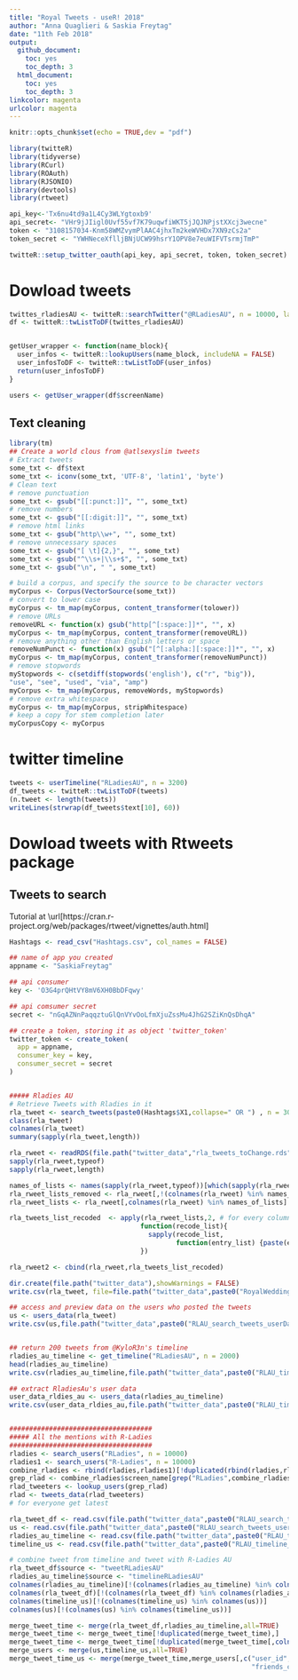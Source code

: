 ```yaml
---
title: "Royal Tweets - useR! 2018"
author: "Anna Quaglieri & Saskia Freytag"
date: "11th Feb 2018"
output:
  github_document:
    toc: yes
    toc_depth: 3
  html_document:
    toc: yes
    toc_depth: 3
linkcolor: magenta
urlcolor: magenta
---
```



```r
knitr::opts_chunk$set(echo = TRUE,dev = "pdf")
```

```r
library(twitteR)
library(tidyverse)
library(RCurl)
library(ROAuth)
library(RJSONIO)
library(devtools)
library(rtweet)

```


```r
api_key<-'Tx6nu4td9a1L4Cy3WLYgtoxb9'
api_secret<- "VHr9jJIigl0Uvf55vf7K79uqwfiWKT5jJQJNPjstXXcj3wecne"
token <- "3108157034-Knm58WMZvymPlAAC4jhxTm2keWVHDx7XN9zCs2a"
token_secret <- "YWHNeceXflljBNjUCW99hsrY1OPV8e7euWIFVTsrmjTmP"

twitteR::setup_twitter_oauth(api_key, api_secret, token, token_secret)
```


# Dowload tweets

```r
twittes_rladiesAU <- twitteR::searchTwitter("@RLadiesAU", n = 10000, lang= "en", since= "2016-10-01")
df <- twitteR::twListToDF(twittes_rladiesAU)


getUser_wrapper <- function(name_block){
  user_infos <- twitteR::lookupUsers(name_block, includeNA = FALSE)
  user_infosToDF <- twitteR::twListToDF(user_infos)
  return(user_infosToDF)
}

users <- getUser_wrapper(df$screenName)
```

## Text cleaning

```r
library(tm)
## Create a world clous from @atlsexyslim tweets
# Extract tweets 
some_txt <- df$text
some_txt <- iconv(some_txt, 'UTF-8', 'latin1', 'byte')
# Clean text
# remove punctuation
some_txt <- gsub("[[:punct:]]", "", some_txt)
# remove numbers
some_txt <- gsub("[[:digit:]]", "", some_txt)
# remove html links
some_txt <- gsub("http\\w+", "", some_txt)
# remove unnecessary spaces
some_txt <- gsub("[ \t]{2,}", "", some_txt)
some_txt <- gsub("^\\s+|\\s+$", "", some_txt)
some_txt <- gsub("\n", " ", some_txt)

# build a corpus, and specify the source to be character vectors
myCorpus <- Corpus(VectorSource(some_txt))
# convert to lower case
myCorpus <- tm_map(myCorpus, content_transformer(tolower))
# remove URLs
removeURL <- function(x) gsub("http[^[:space:]]*", "", x)
myCorpus <- tm_map(myCorpus, content_transformer(removeURL))
# remove anything other than English letters or space
removeNumPunct <- function(x) gsub("[^[:alpha:][:space:]]*", "", x)
myCorpus <- tm_map(myCorpus, content_transformer(removeNumPunct))
# remove stopwords
myStopwords <- c(setdiff(stopwords('english'), c("r", "big")),
"use", "see", "used", "via", "amp")
myCorpus <- tm_map(myCorpus, removeWords, myStopwords)
# remove extra whitespace
myCorpus <- tm_map(myCorpus, stripWhitespace)
# keep a copy for stem completion later
myCorpusCopy <- myCorpus
```

# twitter timeline

```r
tweets <- userTimeline("RLadiesAU", n = 3200)
df_tweets <- twitteR::twListToDF(tweets)
(n.tweet <- length(tweets))
writeLines(strwrap(df_tweets$text[10], 60))
```

# Dowload tweets with Rtweets package

## Tweets to search

Tutorial at \url[https://cran.r-project.org/web/packages/rtweet/vignettes/auth.html]

```r
Hashtags <- read_csv("Hashtags.csv", col_names = FALSE)
```


```r
## name of app you created
appname <- "SaskiaFreytag"

## api consumer
key <- 'O3G4prQHtVY8mV6XH0BbDFqwy'

## api comsumer secret 
secret <- "nGqAZNnPaqqztuGlQnVYvOoLfmXjuZssMu4JhG2SZiKnQsDhqA"

## create a token, storing it as object 'twitter_token'
twitter_token <- create_token(
  app = appname,
  consumer_key = key,
  consumer_secret = secret
)


##### Rladies AU
# Retrieve Tweets with Rladies in it
rla_tweet <- search_tweets(paste0(Hashtags$X1,collapse=" OR ") , n = 3000, token = twitter_token, lang='en')
class(rla_tweet)
colnames(rla_tweet)
summary(sapply(rla_tweet,length))

rla_rweet <- readRDS(file.path("twitter_data","rla_tweets_toChange.rds"))
sapply(rla_rweet,typeof)
sapply(rla_rweet,length)

names_of_lists <- names(sapply(rla_rweet,typeof))[which(sapply(rla_rweet,typeof) %in% "list")]
rla_rweet_lists_removed <- rla_rweet[,!(colnames(rla_rweet) %in% names_of_lists)]
rla_rweet_lists <- rla_rweet[,colnames(rla_rweet) %in% names_of_lists]

rla_tweets_list_recoded  <- apply(rla_rweet_lists,2, # for every column list
                                 function(recode_list){
                                   sapply(recode_list,
                                          function(entry_list) {paste(entry_list,collapse=",")})
                                 })

rla_rweet2 <- cbind(rla_rweet,rla_tweets_list_recoded)

dir.create(file.path("twitter_data"),showWarnings = FALSE)
write.csv(rla_tweet, file=file.path("twitter_data",paste0("RoyalWedding_search_tweets_",Sys.Date(),".csv")),row.names = FALSE)

## access and preview data on the users who posted the tweets
us <- users_data(rla_tweet) 
write.csv(us,file.path("twitter_data",paste0("RLAU_search_tweets_userData_",Sys.Date(),".csv")),row.names = FALSE)


## return 200 tweets from @KyloR3n's timeline
rladies_au_timeline <- get_timeline("RLadiesAU", n = 2000)
head(rladies_au_timeline)
write.csv(rladies_au_timeline,file.path("twitter_data",paste0("RLAU_timeline_",Sys.Date(),".csv")),row.names = FALSE)

## extract RladiesAu's user data
user_data_rldies_au <- users_data(rladies_au_timeline)
write.csv(user_data_rldies_au,file.path("twitter_data",paste0("RLAU_timeline_userData_",Sys.Date(),".csv")),row.names = FALSE)


####################################
##### All the mentions with R-Ladies
####################################
rladies <- search_users("RLadies", n = 10000)
rladies1 <- search_users("R-Ladies", n = 10000)
combine_rladies <- rbind(rladies,rladies1)[!duplicated(rbind(rladies,rladies1)),]
grep_rlad <- combine_rladies$screen_name[grep("RLadies",combine_rladies$screen_name)]
rlad_tweeters <- lookup_users(grep_rlad)
rlad <- tweets_data(rlad_tweeters)
# for everyone get latest 
```

```r
rla_tweet_df <- read.csv(file.path("twitter_data",paste0("RLAU_search_tweets_","2017-11-03",".csv")))
us <- read.csv(file.path("twitter_data",paste0("RLAU_search_tweets_userData_","2017-11-03",".csv")))
rladies_au_timeline <- read.csv(file.path("twitter_data",paste0("RLAU_timeline_","2017-11-03",".csv")))
timeline_us <- read.csv(file.path("twitter_data",paste0("RLAU_timeline_userData_","2017-11-03",".csv")))

# combine tweet from timeline and tweet with R-Ladies AU
rla_tweet_df$source <- "tweetRLadiesAU"
rladies_au_timeline$source <- "timelineRLadiesAU"
colnames(rladies_au_timeline)[!(colnames(rladies_au_timeline) %in% colnames(rla_tweet_df))]
colnames(rla_tweet_df)[!(colnames(rla_tweet_df) %in% colnames(rladies_au_timeline))]
colnames(timeline_us)[!(colnames(timeline_us) %in% colnames(us))]
colnames(us)[!(colnames(us) %in% colnames(timeline_us))]

merge_tweet_time <- merge(rla_tweet_df,rladies_au_timeline,all=TRUE)
merge_tweet_time <- merge_tweet_time[!duplicated(merge_tweet_time),]
merge_tweet_time <- merge_tweet_time[!duplicated(merge_tweet_time[,colnames(merge_tweet_time) != "source"]),]
merge_users <- merge(us,timeline_us,all=TRUE)
merge_tweet_time_us <- merge(merge_tweet_time,merge_users[,c("user_id","name","screen_name","location","description","followers_count",
                                                             "friends_count","listed_count","created_at","time_zone")],all.x=TRUE)

```
